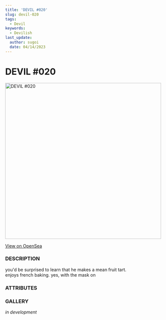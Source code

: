 ```yaml
---
title: 'DEVIL #020'
slug: devil-020
tags:
  - Devil
keywords:
  - Devilish
last_update:
  author: sugoi
  date: 04/14/2023
---
```



# DEVIL #020

<img src="https://nft-cdn.alchemy.com/eth-mainnet/5e13d3b9e36310426400febbb5f8c436" alt="DEVIL #020" width="500" />

[View on OpenSea](https://opensea.io/assets/ethereum/0x231EDa2D0E36E5254515B7625D1201f7b4617cf4/21)

### DESCRIPTION

you'd be surprised to learn that he makes a mean fruit tart.  
enjoys french baking. yes, with the mask on

### ATTRIBUTES

<AttributeTag traitType="HUMANITY" value="HIGH" />
<AttributeTag traitType="NATURE" value="SULLEN" />
<AttributeTag traitType="TYPE" value="DEVIL" />
<AttributeTag traitType="SUBTYPE" value="IMP" />


### GALLERY

*in development*

